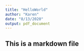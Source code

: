 ```yaml
---
title: "HelloWorld"
author: "Karen"
date: "8/13/2020"
output: pdf_document
---
```

## This is a markdown file